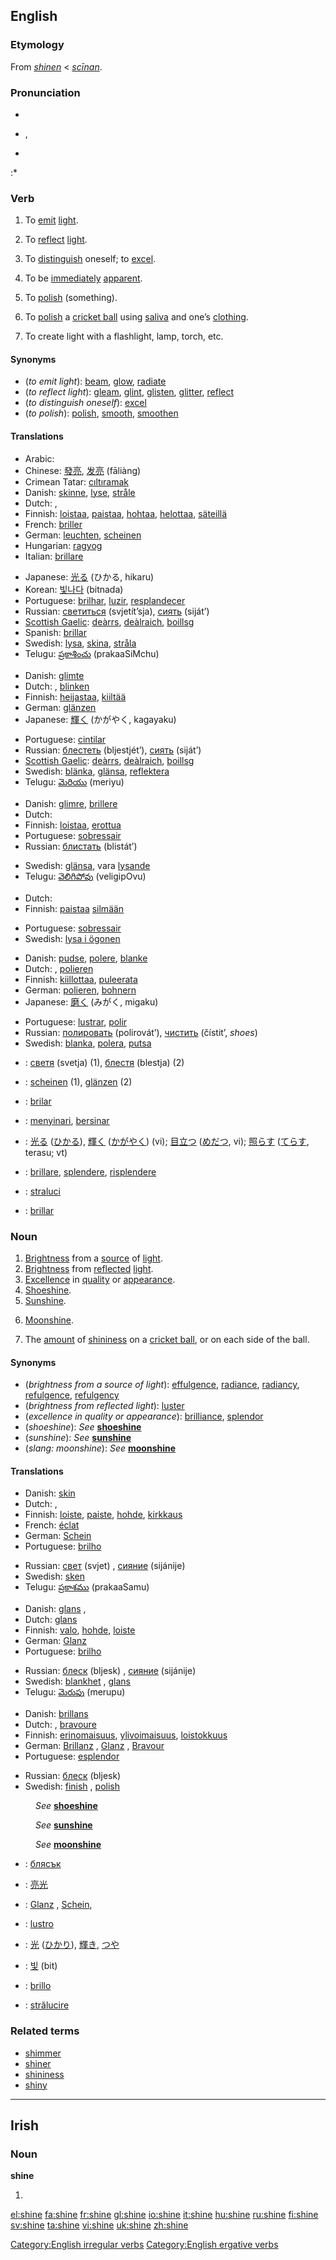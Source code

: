 ==English==

===Etymology===
From {{ME.}} ''[[shinen]]'' < {{OE.}} ''[[scīnan]]''.

===Pronunciation===
* {{AHD|shīn}}
* {{IPA|/ʃaɪn/}}, {{SAMPA|/SaIn/}}
* {{audio|en-us-shine.ogg|Audio (US)}}
:* {{rhymes|aɪn}}

===Verb===
[[Category:English irregular verbs]]
{{en-verb|shines|shining|'''[[shined]]''' or '''[[shone]]'''|'''[[shined]]''' or '''[[shone]]'''}}

# {{intransitive}} To [[emit]] [[light]].
# {{intransitive}} To [[reflect]] [[light]].
# {{intransitive}} To [[distinguish]] oneself; to [[excel]].
# {{intransitive}} To be [[immediately]] [[apparent]].
# {{transitive}} To [[polish]] (something).
# {{context|transitive|cricket}} To [[polish]] a [[cricket ball]] using [[saliva]] and one’s [[clothing]].
# {{transitive}} {{ergative}} To create light with a flashlight, lamp, torch, etc.

====Synonyms====
* (''to emit light''): [[beam]], [[glow]], [[radiate]]
* (''to reflect light''): [[gleam]], [[glint]], [[glisten]], [[glitter]], [[reflect]]
* (''to distinguish oneself''): [[excel]]
* (''to polish''): [[polish]], [[smooth]], [[smoothen]]

====Translations====
{{trans-top|to emit light}}
*Arabic: {{ARchar|[[لمع]]}} {{IPAchar|(lámaʕa)}}
*Chinese: [[發亮]], [[发亮]] (fāliàng)
*Crimean Tatar: [[cıltıramak]]
*Danish: [[skinne]], [[lyse]], [[stråle]]
*Dutch: {{t-|nl|schijnen}}, {{t|nl|stralen}}
*Finnish: [[loistaa]], [[paistaa]], [[hohtaa]], [[helottaa]], [[säteillä]]
*French: [[briller]]
*German: [[leuchten]], [[scheinen]]
*Hungarian: [[ragyog]]
*Italian: [[brillare]]
{{trans-mid}}
*Japanese: [[光る]] (ひかる, hikaru)
*Korean: [[빛나다]] (bitnada)
*Portuguese: [[brilhar]], [[luzir]], [[resplandecer]]
*Russian: [[светиться]] (svjetít’sja), [[сиять]] (siját’)
*[[Scottish Gaelic]]: [[deàrrs]], [[deàlraich]], [[boillsg]]
*Spanish: [[brillar]]
*Swedish: [[lysa]], [[skina]], [[stråla]]
*Telugu: [[ప్రకాశించు]] (prakaaSiMchu)
{{trans-bottom}}

{{trans-top|to reflect light}}
*Danish: [[glimte]]
*Dutch: {{t|nl|glanzen}}, [[blinken#Dutch|blinken]]
*Finnish: [[heijastaa]], [[kiiltää]]
*German: [[glänzen]]
*Japanese: [[輝く]] (かがやく, kagayaku)
{{trans-mid}}
*Portuguese: [[cintilar]]
*Russian: [[блестеть]] (bljestjét’), [[сиять]] (siját’)
*[[Scottish Gaelic]]: [[deàrrs]], [[deàlraich]], [[boillsg]]
*Swedish: [[blänka]], [[glänsa]], [[reflektera]]
*Telugu: [[మెరియు]] (meriyu)
{{trans-bottom}}

{{trans-top|to distinguish oneself}}
*Danish: [[glimre]], [[brillere]]
*Dutch: {{t|nl|uitblinken}}
*Finnish: [[loistaa]], [[erottua]]
*Portuguese: [[sobressair]]
*Russian: [[блистать]] (blistát’)
{{trans-mid}}
*Swedish: [[glänsa]], vara [[lysande]]
*Telugu: [[వెలిగిపోవు]] (veligipOvu)
{{trans-bottom}}

{{trans-top|to be immediately apparent}}
*Dutch: {{t|nl|voor de hand liggen}}
*Finnish: [[paistaa]] [[silmä|silmään]]
{{trans-mid}}
*Portuguese: [[sobressair]]
*Swedish: [[lysa i ögonen]]
{{trans-bottom}}

{{trans-top|to polish}}
*Danish: [[pudse]], [[polere]], [[blanke]]
*Dutch: {{t|nl|opblinken}}, [[polieren#Dutch|polieren]]
*Finnish: [[kiillottaa]], [[puleerata]]
*German: [[polieren#German|polieren]], [[bohnern]]
*Japanese: [[磨く]] (みがく, migaku)
{{trans-mid}}
*Portuguese: [[lustrar]], [[polir#Portuguese|polir]]
*Russian: [[полировать]] (polirovát’), [[чистить]] (čístit’, ''shoes'')
*Swedish: [[blanka]], [[polera]], [[putsa]]
{{trans-bottom}}

{{trans-top|cricket: to polish a cricket ball}}
{{trans-mid}}
{{trans-bottom}}

{{checktrans}}
{{trans-top|Translations to be checked}}
*{{ttbc|Bulgarian}}: [[светя]] (svetja) (1), [[блестя]] (blestja) (2)
*{{ttbc|German}}: [[scheinen]] (1), [[glänzen]] (2)
*{{ttbc|Ido}}: [[brilar]]
*{{ttbc|Indonesian}}: [[sinar|menyinari]], [[sinar|bersinar]] <!-- huh? -->
{{trans-mid}}
*{{ttbc|Japanese}}: [[光る]] ([[ひかる]]), [[輝く]] ([[かがやく]]) (vi); [[目立つ]] ([[めだつ]], vi); [[照らす]] ([[てらす]], terasu; vt)
*{{ttbc|Italian}}: [[brillare]], [[splendere]], [[risplendere]]
*{{ttbc|Romanian}}: [[straluci]]
*{{ttbc|Spanish}}: [[brillar]]
{{trans-bottom}}

===Noun===
{{en-noun|-}}

# [[brightness|Brightness]] from a [[source]] of [[light]].
# [[brightness|Brightness]] from [[reflected]] [[light]].
# [[excellence|Excellence]] in [[quality]] or [[appearance]].
# [[shoeshine|Shoeshine]].
# [[sunshine|Sunshine]].
# {{slang}} [[moonshine|Moonshine]].
# {{cricket}} The [[amount]] of [[shininess]] on a [[cricket ball]], or on each side of the ball.

====Synonyms====
*(''brightness from a source of light''): [[effulgence]], [[radiance]], [[radiancy]], [[refulgence]], [[refulgency]]
*(''brightness from reflected light''): [[luster]]
*(''excellence in quality or appearance''): [[brilliance]], [[splendor]]
*(''shoeshine''): ''See'' '''[[shoeshine]]'''
*(''sunshine''): ''See'' '''[[sunshine]]'''
*(''slang: moonshine''): ''See'' '''[[moonshine]]'''

====Translations====
{{trans-top|brightness from a source of light}}
*Danish: [[skin#Danish|skin]] {{n}}
*Dutch: {{t|nl|schijn|f}}, {{t|nl|straling|f}}
*Finnish: [[loiste]], [[paiste]], [[hohde]], [[kirkkaus]]
*French: [[éclat]] {{m}}
*German: [[Schein]] {{m}}
*Portuguese: [[brilho]] {{m}}
{{trans-mid}}
*Russian: [[свет]] (svjet) {{m}}, [[сияние]] (sijánije) {{n}}
*Swedish: [[sken]] {{n}}
*Telugu: [[ప్రకాశము]] (prakaaSamu)
{{trans-bottom}}

{{trans-top|brightness from reflected light}}
*Danish: [[glans#Danish|glans]] {{c}}, 
*Dutch: [[glans#Dutch|glans]] {{m}}
*Finnish: [[valo]], [[hohde]], [[loiste]]
*German: [[Glanz]] {{m}}
*Portuguese: [[brilho]] {{m}}
{{trans-mid}}
*Russian: [[блеск]] (bljesk) {{m}}, [[сияние]] (sijánije) {{n}}
*Swedish: [[blankhet]] {{c}}, [[glans#Swedish|glans]] {{c}}
*Telugu: [[మెరుపు]] (merupu)
{{trans-bottom}}

{{trans-top|excellence in quality or appearance}}
*Danish: [[brillans]] {{c}}
*Dutch: {{t|nl|uitmuntendheid|f}}, [[bravoure#Dutch|bravoure]] {{f}}
*Finnish: [[erinomaisuus]], [[ylivoimaisuus]], [[loistokkuus]]
*German: [[Brillanz]] {{f}}, [[Glanz]] {{m}}, [[Bravour]] {{f}}
*Portuguese: [[esplendor]] {{m}}
{{trans-mid}}
*Russian: [[блеск]] (bljesk) {{m}}
*Swedish: [[finish]] {{c}}, [[polish]] {{c}}
{{trans-bottom}}

{{trans-top|shoeshine}}
:''See'' '''[[shoeshine]]'''
{{trans-bottom}}

{{trans-top|sunshine}}
:''See'' '''[[sunshine]]'''
{{trans-bottom}}

{{trans-top|slang: moonshine}}
:''See'' '''[[moonshine]]'''
{{trans-bottom}}

{{trans-top|cricket: the amount of shininess on a cricket ball}}
{{trans-mid}}
{{trans-bottom}}

{{checktrans}}
{{trans-top|Translations to be checked}}
*{{ttbc|Bulgarian}}: [[блясък]] {{m}}
*{{ttbc|Chinese}}: [[亮光]]
*{{ttbc|German}}: [[Glanz]] {{m}}, [[Schein]], {{m}}
*{{ttbc|Italian}}: [[lustro]] {{m}}
{{trans-mid}}
*{{ttbc|Japanese}}: [[光]] ([[ひかり]]), [[輝き]], [[つや]]
*{{ttbc|Korean}}: [[빛]] (bit)
*{{ttbc|Spanish}}: [[brillo]] {{m}}
*{{ttbc|Romanian}}: [[strălucire]] {{f}}
{{trans-bottom}}

===Related terms===
*[[shimmer]]
*[[shiner]]
*[[shininess]]
*[[shiny]]

[[Category:English ergative verbs]]

----

==Irish==
===Noun===
'''shine'''

#{{mutation of|sine#Irish|sine}}

[[el:shine]]
[[fa:shine]]
[[fr:shine]]
[[gl:shine]]
[[io:shine]]
[[it:shine]]
[[hu:shine]]
[[ru:shine]]
[[fi:shine]]
[[sv:shine]]
[[ta:shine]]
[[vi:shine]]
[[uk:shine]]
[[zh:shine]]